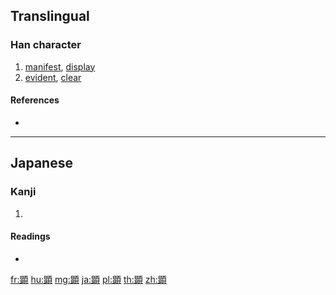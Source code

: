 {{character info/new}}
{{also|顯}}
==Translingual==
{{Han simplified forms|顯|顕|显}}

===Han character===
{{Han char|rn=181|rad=頁|as=09|sn=18|four=|canj=ACMBC|ids=⿰显頁}}

# [[manifest]], [[display]]
# [[evident]], [[clear]]

====References====
* {{Han ref|kx=1407.171|dkj=43609|dj=1925.220|hdz=74381.051|uh=9855|ud=38997}}

----

==Japanese==

===Kanji===
{{ja-kanji|grade=c|rs=頁09|style=s|kyu=顯}}

# {{defn|lang=ja|sort=頁09}}

====Readings====
* {{ja-readings|goon=[[けん]] (ken)|kanon=[[けん]] (ken)|on=[[げん]] (gen)|kun=[[あきらか]] (akiraka), [[あらわれる]] (arawareru)}}

[[fr:顕]]
[[hu:顕]]
[[mg:顕]]
[[ja:顕]]
[[pl:顕]]
[[th:顕]]
[[zh:顕]]